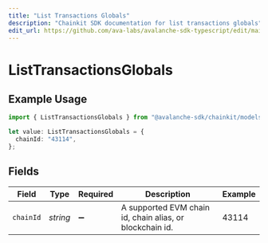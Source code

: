 ```yaml
---
title: "List Transactions Globals"
description: "Chainkit SDK documentation for list transactions globals"
edit_url: https://github.com/ava-labs/avalanche-sdk-typescript/edit/main/chainkit/docs/models/operations/listtransactionsglobals.md
---
```


# ListTransactionsGlobals

## Example Usage

```typescript
import { ListTransactionsGlobals } from "@avalanche-sdk/chainkit/models/operations";

let value: ListTransactionsGlobals = {
  chainId: "43114",
};
```

## Fields

| Field                                                    | Type                                                     | Required                                                 | Description                                              | Example                                                  |
| -------------------------------------------------------- | -------------------------------------------------------- | -------------------------------------------------------- | -------------------------------------------------------- | -------------------------------------------------------- |
| `chainId`                                                | *string*                                                 | :heavy_minus_sign:                                       | A supported EVM chain id, chain alias, or blockchain id. | 43114                                                    |